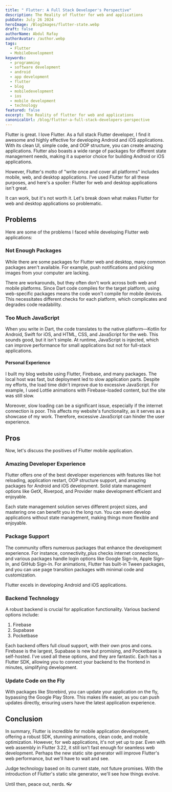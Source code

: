 ```yaml
---
title: " Flutter: A Full Stack Developer's Perspective"
description: The Reality of flutter for web and applications
pubDate: July 26 2024
heroImage: /BlogImages/flutter-state.webp
draft: false
authorName: Abdul Rafay
authorAvatar: /author.webp
tags:
  - Flutter
  - MobileDevelopment
keywords:
  - programming
  - software development
  - android
  - app development
  - flutter
  - blog
  - mobiledevelopment
  - ios
  - mobile development
  - technology
featured: false
excerpt: The Reality of flutter for web and applications
canonicalUrl: /blog/flutter-a-full-stack-developers-perspective
---
```


Flutter is great. I love Flutter. As a full stack Flutter developer, I find it awesome and highly effective for developing Android and iOS applications. With its clean UI, simple code, and OOP structure, you can create amazing applications. Flutter also boasts a wide range of packages for different state management needs, making it a superior choice for building Android or iOS applications.

However, Flutter's motto of "write once and cover all platforms" includes mobile, web, and desktop applications. I've used Flutter for all these purposes, and here's a spoiler: Flutter for web and desktop applications isn't great.

It can work, but it's not worth it. Let's break down what makes Flutter for web and desktop applications so problematic.

## Problems

Here are some of the problems I faced while developing Flutter web applications:

### Not Enough Packages

While there are some packages for Flutter web and desktop, many common packages aren't available. For example, push notifications and picking images from your computer are lacking.

There are workarounds, but they often don't work across both web and mobile platforms. Since Dart code compiles for the target platform, using web-specific packages means the code won't compile for mobile devices. This necessitates different checks for each platform, which complicates and degrades code readability.

### Too Much JavaScript

When you write in Dart, the code translates to the native platform—Kotlin for Android, Swift for iOS, and HTML, CSS, and JavaScript for the web. This sounds good, but it isn't simple. At runtime, JavaScript is injected, which can improve performance for small applications but not for full-stack applications.

#### Personal Experience

I built my blog website using Flutter, Firebase, and many packages. The local host was fast, but deployment led to slow application parts. Despite my efforts, the load time didn't improve due to excessive JavaScript. For example, I used Lottie animations with Firebase-loaded content, but the site was still slow.

Moreover, slow loading can be a significant issue, especially if the internet connection is poor. This affects my website's functionality, as it serves as a showcase of my work. Therefore, excessive JavaScript can hinder the user experience.

## Pros

Now, let's discuss the positives of Flutter mobile application.

### Amazing Developer Experience

Flutter offers one of the best developer experiences with features like hot reloading, application restart, OOP structure support, and amazing packages for Android and iOS development. Solid state management options like GetX, Riverpod, and Provider make development efficient and enjoyable.

Each state management solution serves different project sizes, and mastering one can benefit you in the long run. You can even develop applications without state management, making things more flexible and enjoyable.

### Package Support

The community offers numerous packages that enhance the development experience. For instance, connectivity_plus checks internet connections, and various packages handle login options like Google Sign-In, Apple Sign-In, and GitHub Sign-In. For animations, Flutter has built-in Tween packages, and you can use page transition packages with minimal code and customization.

Flutter excels in developing Android and iOS applications.

### Backend Technology

A robust backend is crucial for application functionality. Various backend options include:

1. Firebase
2. Supabase
3. Pocketbase

Each backend offers full cloud support, with their own pros and cons. Firebase is the largest, Supabase is new but promising, and Pocketbase is self-hosted. I've used all these options, and they are fantastic. Each has a Flutter SDK, allowing you to connect your backend to the frontend in minutes, simplifying development.

### Update Code on the Fly

With packages like Storebird, you can update your application on the fly, bypassing the Google Play Store. This makes life easier, as you can push updates directly, ensuring users have the latest application experience.

## Conclusion

In summary, Flutter is incredible for mobile application development, offering a robust SDK, stunning animations, clean code, and mobile optimization. However, for web applications, it's not yet up to par. Even with web assembly in Flutter 3.22, it still isn't fast enough for seamless web development. Perhaps the new static site generator will improve Flutter's web performance, but we'll have to wait and see.

Judge technology based on its current state, not future promises. With the introduction of Flutter's static site generator, we'll see how things evolve.

Until then, peace out, nerds. 👓

